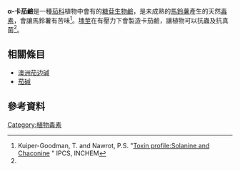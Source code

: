 {{Chembox
| Verifiedfields = changed
| Watchedfields = changed
| verifiedrevid = 437977784
| ImageFile = Chaconine.svg
| ImageSize =
| IUPACName =beta-D-Glucopyranoside, (3beta)-solanid-5-en-3-yl O-6-deoxy-alpha-L-mannopyranosyl-(1-2)-O-(6-deoxy-alpha-L-mannopyranosyl-(1-4))-
| OtherNames =
|Section1={{Chembox Identifiers
| CASNo_Ref = {{cascite|correct|??}}
| CASNo =20562-03-2
| Beilstein = 77396
| PubChem = 442971
| ChemSpiderID_Ref = {{chemspidercite|changed|chemspider}}
| ChemSpiderID = 391274
| SMILES = O([C@H]8[C@H](O[C@@H]4C/C3=C/C[C@H]2[C@@H]5C[C@@H]1N6[C@@H]([C@@H](C)[C@@H]1[C@@]5(C)CC[C@@H]2[C@@]3(C)CC4)CC[C@H](C)C6)O[C@H](CO)[C@@H](O[C@@H]7O[C@@H](C)[C@H](O)[C@@H](O)[C@H]7O)[C@@H]8O)[C@@H]9O[C@H]([C@H](O)[C@@H](O)[C@H]9O)C
| InChI = 1/C45H73NO14/c1-19-7-10-28-20(2)31-29(46(28)17-19)16-27-25-9-8-23-15-24(11-13-44(23,5)26(25)12-14-45(27,31)6)57-43-40(60-42-37(53)35(51)33(49)22(4)56-42)38(54)39(30(18-47)58-43)59-41-36(52)34(50)32(48)21(3)55-41/h8,19-22,24-43,47-54H,7,9-18H2,1-6H3/t19-,20+,21-,22-,24-,25+,26-,27-,28+,29-,30+,31-,32-,33-,34+,35+,36+,37+,38-,39+,40+,41-,42-,43+,44-,45-/m0/s1
| InChIKey = TYNQWWGVEGFKRU-AJDPQWBVBS
| StdInChI_Ref = {{stdinchicite|changed|chemspider}}
| StdInChI = 1S/C45H73NO14/c1-19-7-10-28-20(2)31-29(46(28)17-19)16-27-25-9-8-23-15-24(11-13-44(23,5)26(25)12-14-45(27,31)6)57-43-40(60-42-37(53)35(51)33(49)22(4)56-42)38(54)39(30(18-47)58-43)59-41-36(52)34(50)32(48)21(3)55-41/h8,19-22,24-43,47-54H,7,9-18H2,1-6H3/t19-,20+,21-,22-,24-,25+,26-,27-,28+,29-,30+,31-,32-,33-,34+,35+,36+,37+,38-,39+,40+,41-,42-,43+,44-,45-/m0/s1
| StdInChIKey_Ref = {{stdinchicite|changed|chemspider}}
| StdInChIKey = TYNQWWGVEGFKRU-AJDPQWBVSA-N
}}
|Section2={{Chembox Properties
| Formula =  | C=45 | H=73 | N=1 | O=14
| MolarMass =<!-- calculated -->
| Appearance =
| Density =
| MeltingPtC = 243
| BoilingPt =
| Solubility = }}
|Section3={{Chembox Hazards
| MainHazards =
| FlashPt =
| AutoignitionPt = }}
}}
'''α-卡茄鹼'''是一種[[茄科|茄科]]植物中會有的[[糖苷生物鹼|糖苷生物鹼]]，是未成熟的[[馬鈴薯|馬鈴薯]]產生的天然[[毒素|毒素]]，會讓馬鈴薯有苦味<ref name=toxin>Kuiper-Goodman, T. and Nawrot, P.S. "[http://www.inchem.org/documents/jecfa/jecmono/v30je19.htm Toxin profile:Solanine and Chaconine] {{Wayback|url=http://www.inchem.org/documents/jecfa/jecmono/v30je19.htm |date=20210216101200 }}" IPCS, INCHEM</ref>。[[塊莖|塊莖]]在有壓力下會製造卡茄鹼，讓植物可以抗蟲及抗真菌<ref name=toxin/>。

== 相關條目 ==
* [[澳洲茄边碱|澳洲茄边碱]]
* [[茄碱|茄碱]]

== 參考資料 ==
{{reflist}}

{{有機化合物小作品}}

[[Category:植物毒素|Category:植物毒素]]
<!--[[Category:Steroidal_alkaloids|Category:Steroidal alkaloids]]
[[Category:Alkaloid_glycosides|Category:Alkaloid glycosides]]
[[Category:Steroidal_alkaloids_found_in_Solanaceae|Category:Steroidal alkaloids found in Solanaceae]]-->